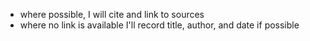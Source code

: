 - where possible, I will cite and link to sources
- where no link is available I'll record title, author, and date if possible
